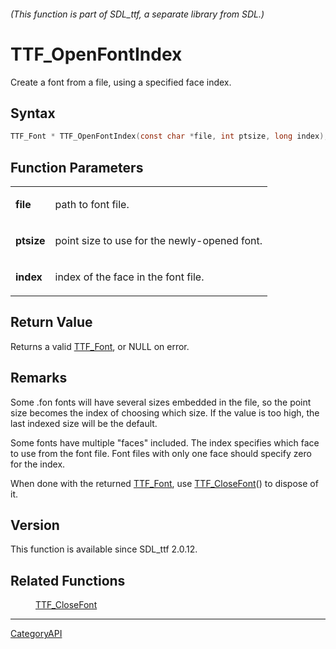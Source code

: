 ====== (This function is part of SDL_ttf, a separate library from SDL.) ======
= TTF_OpenFontIndex =

Create a font from a file, using a specified face index.

== Syntax ==

<syntaxhighlight lang='c'>
TTF_Font * TTF_OpenFontIndex(const char *file, int ptsize, long index);
</syntaxhighlight>

== Function Parameters ==

{|
|'''file'''
|path to font file.
|-
|'''ptsize'''
|point size to use for the newly-opened font.
|-
|'''index'''
|index of the face in the font file.
|}

== Return Value ==

Returns a valid [[TTF_Font]], or NULL on error.

== Remarks ==

Some .fon fonts will have several sizes embedded in the file, so the point
size becomes the index of choosing which size. If the value is too high,
the last indexed size will be the default.

Some fonts have multiple "faces" included. The index specifies which face
to use from the font file. Font files with only one face should specify
zero for the index.

When done with the returned [[TTF_Font]], use [[TTF_CloseFont]]() to
dispose of it.

== Version ==

This function is available since SDL_ttf 2.0.12.

== Related Functions ==

:[[TTF_CloseFont]]

----
[[CategoryAPI]]


